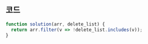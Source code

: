## 코드

```js
function solution(arr, delete_list) {
  return arr.filter(v => !delete_list.includes(v));
}
```
